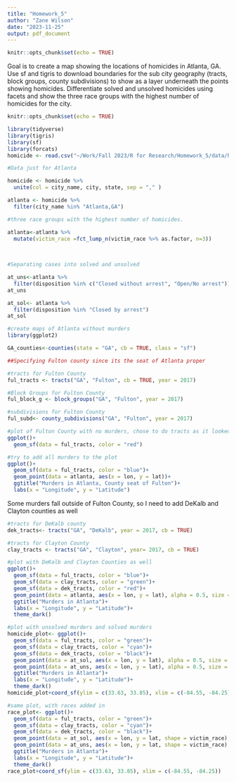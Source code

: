 ```yaml
---
title: "Homework_5"
author: "Zane Wilson"
date: "2023-11-25"
output: pdf_document
---
```


```r
knitr::opts_chunk$set(echo = TRUE)
```


Goal is to create a map showing the locations of homicides in Atlanta, GA. Use sf and tigris to download boundaries for the sub city geography (tracts, block groups, county subdivisions) to show as a layer underneath the points showing homicides. Differentiate solved and unsolved homicides using facets and show the three race groups with the highest number of homicides for the city. 

```r
knitr::opts_chunk$set(echo = TRUE)
```


```r
library(tidyverse)
library(tigris)
library(sf)
library(forcats)
homicide <- read.csv("~/Work/Fall 2023/R for Research/Homework_5/data/homicide-data.csv")


```


```r
#Data just for Atlanta 

homicide <- homicide %>% 
  unite(col = city_name, city, state, sep = "," )

atlanta <- homicide %>% 
  filter(city_name %in% "Atlanta,GA")

#three race groups with the highest number of homicides.

atlanta<-atlanta %>% 
  mutate(victim_race =fct_lump_n(victim_race %>% as.factor, n=3))
  
  

```

```r
#Separating cases into solved and unsolved 

at_uns<-atlanta %>% 
  filter(disposition %in% c("Closed without arrest", "Open/No arrest"))
at_uns

at_sol<- atlanta %>% 
  filter(disposition %in% "Closed by arrest")
at_sol

```
```r
#create maps of Atlanta without murders
library(ggplot2)

GA_counties<-counties(state = "GA", cb = TRUE, class = "sf")

##Specifying Fulton county since its the seat of Atlanta proper

#tracts for Fulton County
ful_tracts <- tracts("GA", "Fulton", cb = TRUE, year = 2017)

#Block Groups for Fulton County
ful_block_g <- block_groups("GA", "Fulton", year = 2017)

#subdivisions for Fulton County
ful_subd<- county_subdivisions("GA", "Fulton", year = 2017)


```
```r
#plot of Fulton County with no murders, chose to do tracts as it looked the best  
ggplot()+
  geom_sf(data = ful_tracts, color = "red")

```
```r
#try to add all murders to the plot
ggplot()+
  geom_sf(data = ful_tracts, color = "blue")+
  geom_point(data = atlanta, aes(x = lon, y = lat))+
  ggtitle("Murders in Atlanta, County seat of Fulton")+
  labs(x = "Longitude", y = "Latitude")

```
Some murders fall outside of Fulton County, so I need to add DeKalb and Clayton counties as well 

```r
#tracts for DeKalb county
dek_tracts<- tracts("GA", "DeKalb", year = 2017, cb = TRUE)

#tracts for Clayton County
clay_tracts <- tracts("GA", "Clayton", year= 2017, cb = TRUE)
```
```r
#plot with DeKalb and Clayton Counties as well
ggplot()+
  geom_sf(data = ful_tracts, color = "blue")+
  geom_sf(data = clay_tracts, color = "green")+
  geom_sf(data = dek_tracts, color = "red")+
  geom_point(data = atlanta, aes(x = lon, y = lat), alpha = 0.5, size = 0.75, color = "black")+
  ggtitle("Murders in Atlanta")+
  labs(x = "Longitude", y = "Latitude")+
  theme_dark()

```
```r
#plot with unsolved murders and solved murders 
homicide_plot<- ggplot()+
  geom_sf(data = ful_tracts, color = "green")+
  geom_sf(data = clay_tracts, color = "cyan")+
  geom_sf(data = dek_tracts, color = "black")+
  geom_point(data = at_sol, aes(x = lon, y = lat), alpha = 0.5, size = 0.75, color = "blue")+
  geom_point(data = at_uns, aes(x = lon, y = lat), alpha = 0.5, size = 0.75, color = "red")+
  ggtitle("Murders in Atlanta")+
  labs(x = "Longitude", y = "Latitude")+
  theme_dark()
homicide_plot+coord_sf(ylim = c(33.63, 33.85), xlim = c(-84.55, -84.25))
```

```r
#same plot, with races added in 
race_plot<- ggplot()+
  geom_sf(data = ful_tracts, color = "green")+
  geom_sf(data = clay_tracts, color = "cyan")+
  geom_sf(data = dek_tracts, color = "black")+
  geom_point(data = at_sol, aes(x = lon, y = lat, shape = victim_race), alpha = 0.5, size = 0.75, color = "blue")+
  geom_point(data = at_uns, aes(x = lon, y = lat, shape = victim_race), alpha = 0.5, size = 0.75, color = "red")+
  ggtitle("Murders in Atlanta")+
  labs(x = "Longitude", y = "Latitude")+
  theme_dark()
race_plot+coord_sf(ylim = c(33.63, 33.85), xlim = c(-84.55, -84.25))
```